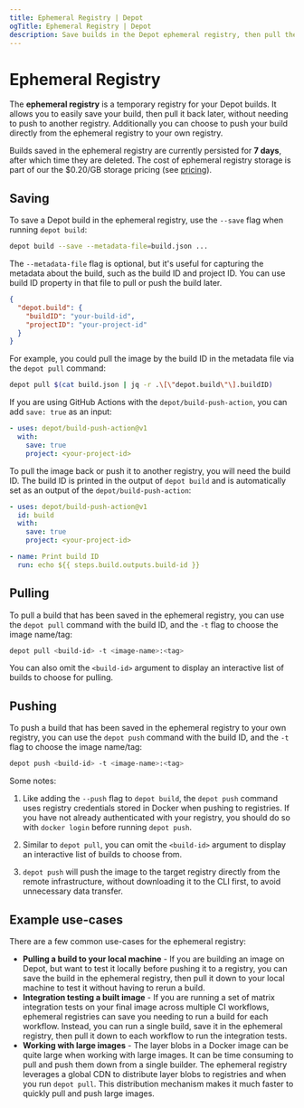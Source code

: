 ```yaml
---
title: Ephemeral Registry | Depot
ogTitle: Ephemeral Registry | Depot
description: Save builds in the Depot ephemeral registry, then pull them down to your local machine or push them to your own registry after.
---
```


# Ephemeral Registry

The **ephemeral registry** is a temporary registry for your Depot builds. It allows you to easily save your build, then pull it back later, without needing to push to another registry. Additionally you can choose to push your build directly from the ephemeral registry to your own registry.

Builds saved in the ephemeral registry are currently persisted for **7 days**, after which time they are deleted. The cost of ephemeral registry storage is part of our the $0.20/GB storage pricing (see [pricing](/pricing)).

## Saving

To save a Depot build in the ephemeral registry, use the `--save` flag when running `depot build`:

```bash
depot build --save --metadata-file=build.json ...
```

The `--metadata-file` flag is optional, but it's useful for capturing the metadata about the build, such as the build ID and project ID. You can use build ID property in that file to pull or push the build later.

```json
{
  "depot.build": {
    "buildID": "your-build-id",
    "projectID": "your-project-id"
  }
}
```

For example, you could pull the image by the build ID in the metadata file via the `depot pull` command:

```bash
depot pull $(cat build.json | jq -r .\[\"depot.build\"\].buildID)
```

If you are using GitHub Actions with the `depot/build-push-action`, you can add `save: true` as an input:

```yaml
- uses: depot/build-push-action@v1
  with:
    save: true
    project: <your-project-id>
```

To pull the image back or push it to another registry, you will need the build ID. The build ID is printed in the output of `depot build` and is automatically set as an output of the `depot/build-push-action`:

```yaml
- uses: depot/build-push-action@v1
  id: build
  with:
    save: true
    project: <your-project-id>

- name: Print build ID
  run: echo ${{ steps.build.outputs.build-id }}
```

## Pulling

To pull a build that has been saved in the ephemeral registry, you can use the `depot pull` command with the build ID, and the `-t` flag to choose the image name/tag:

```bash
depot pull <build-id> -t <image-name>:<tag>
```

You can also omit the `<build-id>` argument to display an interactive list of builds to choose for pulling.

## Pushing

To push a build that has been saved in the ephemeral registry to your own registry, you can use the `depot push` command with the build ID, and the `-t` flag to choose the image name/tag:

```bash
depot push <build-id> -t <image-name>:<tag>
```

Some notes:

1. Like adding the `--push` flag to `depot build`, the `depot push` command uses registry credentials stored in Docker when pushing to registries. If you have not already authenticated with your registry, you should do so with `docker login` before running `depot push`.

2. Similar to `depot pull`, you can omit the `<build-id>` argument to display an interactive list of builds to choose from.

3. `depot push` will push the image to the target registry directly from the remote infrastructure, without downloading it to the CLI first, to avoid unnecessary data transfer.

## Example use-cases

There are a few common use-cases for the ephemeral registry:

- **Pulling a build to your local machine** - If you are building an image on Depot, but want to test it locally before pushing it to a registry, you can save the build in the ephemeral registry, then pull it down to your local machine to test it without having to rerun a build.
- **Integration testing a built image** - If you are running a set of matrix integration tests on your final image across multiple CI workflows, ephemeral registries can save you needing to run a build for each workflow. Instead, you can run a single build, save it in the ephemeral registry, then pull it down to each workflow to run the integration tests.
- **Working with large images** - The layer blobs in a Docker image can be quite large when working with large images. It can be time consuming to pull and push them down from a single builder. The ephemeral registry leverages a global CDN to distribute layer blobs to registries and when you run `depot pull`. This distribution mechanism makes it much faster to quickly pull and push large images.
